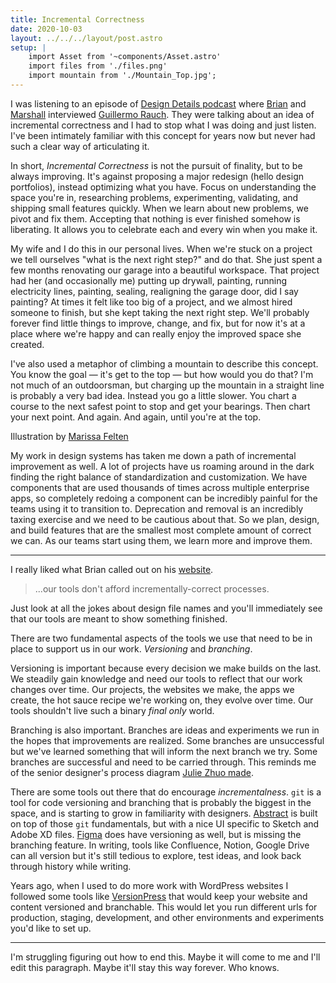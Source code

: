 ```yaml
---
title: Incremental Correctness
date: 2020-10-03
layout: ../../../layout/post.astro
setup: |
    import Asset from '~components/Asset.astro'
    import files from './files.png'
    import mountain from './Mountain_Top.jpg';
---
```


I was listening to an episode of [Design Details podcast](https://designdetails.fm/episodes/113490) where [Brian](https://twitter.com/brian_lovin) and [Marshall](https://twitter.com/marshallbock) interviewed [Guillermo Rauch](https://twitter.com/rauchg). They were talking about an idea of incremental correctness and I had to stop what I was doing and just listen. I've been intimately familiar with this concept for years now but never had such a clear way of articulating it.

In short, _Incremental Correctness_ is not the pursuit of finality, but to be always improving. It's against proposing a major redesign (hello design portfolios), instead optimizing what you have. Focus on understanding the space you're in, researching problems, experimenting, validating, and shipping small features quickly. When we learn about new problems, we pivot and fix them. Accepting that nothing is ever finished somehow is liberating. It allows you to celebrate each and every win when you make it.

My wife and I do this in our personal lives. When we're stuck on a project we tell ourselves "what is the next right step?" and do that. She just spent a few months renovating our garage into a beautiful workspace. That project had her (and occasionally me) putting up drywall, painting, running electricity lines, painting, sealing, realigning the garage door, did I say painting? At times it felt like too big of a project, and we almost hired someone to finish, but she kept taking the next right step. We'll probably forever find little things to improve, change, and fix, but for now it's at a place where we're happy and can really enjoy the improved space she created.

I've also used a metaphor of climbing a mountain to describe this concept. You know the goal &mdash; it's get to the top &mdash; but how would you do that? I'm not much of an outdoorsman, but charging up the mountain in a straight line is probably a very bad idea. Instead you go a little slower. You chart a course to the next safest point to stop and get your bearings. Then chart your next point. And again. And again, until you're at the top.

<Asset src={mountain} alt="a person climbing a mountain">Illustration by <a href="//marissaluca.com">Marissa Felten</a></Asset>

My work in design systems has taken me down a path of incremental improvement as well. A lot of projects have us roaming around in the dark finding the right balance of standardization and customization. We have components that are used thousands of times across multiple enterprise apps, so completely redoing a component can be incredibly painful for the teams using it to transition to. Deprecation and removal is an incredibly taxing exercise and we need to be cautious about that. So we plan, design, and build features that are the smallest most complete amount of correct we can. As our teams start using them, we learn more and improve them.

---

I really liked what Brian called out on his [website](https://brianlovin.com/overthought/incrementally-correct-personal-websites).

> ...our tools don't afford incrementally-correct processes.

Just look at all the jokes about design file names and you'll immediately see that our tools are meant to show something finished.

<Asset src={files} alt="a giant list of poorly named design files" />

There are two fundamental aspects of the tools we use that need to be in place to support us in our work. _Versioning_ and _branching_.

Versioning is important because every decision we make builds on the last. We steadily gain knowledge and need our tools to reflect that our work changes over time. Our projects, the websites we make, the apps we create, the hot sauce recipe we're working on, they evolve over time. Our tools shouldn't live such a binary _final only_ world.

Branching is also important. Branches are ideas and experiments we run in the hopes that improvements are realized. Some branches are unsuccessful but we've learned something that will inform the next branch we try. Some branches are successful and need to be carried through. This reminds me of the senior designer's process diagram [Julie Zhuo made](https://medium.com/the-year-of-the-looking-glass/junior-designers-vs-senior-designers-fbe483d3b51e).

<Asset src="https://miro.medium.com/max/1000/1*v94epVSu0dQIdRXKnT-VSQ.png" href="https://medium.com/the-year-of-the-looking-glass/junior-designers-vs-senior-designers-fbe483d3b51e" alt="senior designer's process" caption="Julie Zhuo's Senior Designers Process" />

There are some tools out there that do encourage _incrementalness_. `git` is a tool for code versioning and branching that is probably the biggest in the space, and is starting to grow in familiarity with designers. [Abstract](https://www.abstract.com) is built on top of those `git` fundamentals, but with a nice UI specific to Sketch and Adobe XD files. [Figma](https://www.figma.com/files/recent) does have versioning as well, but is missing the branching feature. In writing, tools like Confluence, Notion, Google Drive can all version but it's still tedious to explore, test ideas, and look back through history while writing.

Years ago, when I used to do more work with WordPress websites I followed some tools like [VersionPress](https://versionpress.com) that would keep your website and content versioned and branchable. This would let you run different urls for production, staging, development, and other environments and experiments you'd like to set up.

---

I'm struggling figuring out how to end this. Maybe it will come to me and I'll edit this paragraph. Maybe it'll stay this way forever. Who knows.
